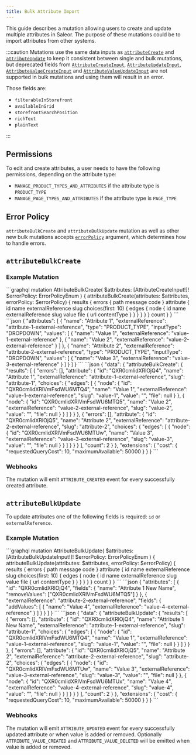 ```yaml
---
title: Bulk Attribute Import
---
```


This guide describes a mutation allowing users to create and update multiple attributes in Saleor. The purpose of these mutations could be to import attributes from other systems.

:::caution
Mutations use the same data inputs as [`attributeCreate`](../../api-reference/attributes/mutations/attribute-create) and [`attributeUpdate`](../../api-reference/attributes/mutations/attribute-update) to keep it consistent between single and bulk mutations, but deprecated
fields from [`AttributeCreateInput`](../../api-reference/attributes/inputs/attribute-create-input), [`AttributeUpdateInput`](../../api-reference/attributes/inputs/attribute-update-input), [`AttributeValueCreateInput`](../../api-reference/attributes/inputs/attribute-value-create-input) and [`AttributeValueUpdateInput`](../../api-reference/attributes/inputs/attribute-value-update-input) are not supported in bulk mutations and using them will result in an error.

Those fields are:

- `filterableInStorefront`
- `availableInGrid`
- `storefrontSearchPosition`
- `richText`
- `plainText`

:::

## Permissions

To edit and create attributes, a user needs to have the following permissions, depending on the attribute type:

- `MANAGE_PRODUCT_TYPES_AND_ATTRIBUTES` if the attribute type is `PRODUCT_TYPE`
- `MANAGE_PAGE_TYPES_AND_ATTRIBUTES` if the attribute type is `PAGE_TYPE`

## Error Policy

`attributeBulkCreate` and `attributeBulkUpdate` mutation as well as other new bulk mutations accepts [`errorPolicy`](./error-policy.mdx) argument, which determines how to handle errors.

## `attributeBulkCreate`

### Example Mutation  

<Tabs>
<TabItem value="Mutation">
```graphql
mutation AttributeBulkCreate(
  $attributes: [AttributeCreateInput!]!
  $errorPolicy: ErrorPolicyEnum
) {
  attributeBulkCreate(attributes: $attributes, errorPolicy: $errorPolicy) {
    results {
      errors {
        path
        message
        code
      }
      attribute {
        id
        name
        externalReference
        slug
        choices(first: 10) {
          edges {
            node {
              id
              name
              externalReference
              slug
              value
              file {
                url
                contentType
              }
            }
          }
        }
      }
    }
    count
  }
}
```
</TabItem>
<TabItem value={"Variables"}>
```json
{
  "attributes": [
    {
      "name": "Attribute 1",
      "externalReference": "attribute-1-external-reference",
      "type": "PRODUCT_TYPE",
      "inputType": "DROPDOWN",
      "values": [
        {
          "name": "Value 1",
          "externalReference": "value-1-external-reference"
        },
        { "name": "Value 2", "externalReference": "value-2-external-reference" }
      ]
    },
    {
      "name": "Attribute 2",
      "externalReference": "attribute-2-external-reference",
      "type": "PRODUCT_TYPE",
      "inputType": "DROPDOWN",
      "values": [
        { "name": "Value 3", "externalReference": "value-3-external-reference" }
      ]
    }
  ]
}
```
</TabItem>
<TabItem value={"Result"}>
```json
{
  "data": {
    "attributeBulkCreate": {
      "results": [
        {
          "errors": [],
          "attribute": {
            "id": "QXR0cmlidXRlOjQ4",
            "name": "Attribute 1",
            "externalReference": "attribute-1-external-reference",
            "slug": "attribute-1",
            "choices": {
              "edges": [
                {
                  "node": {
                    "id": "QXR0cmlidXRlVmFsdWU6MTQ4",
                    "name": "Value 1",
                    "externalReference": "value-1-external-reference",
                    "slug": "value-1",
                    "value": "",
                    "file": null
                  }
                },
                {
                  "node": {
                    "id": "QXR0cmlidXRlVmFsdWU6MTQ5",
                    "name": "Value 2",
                    "externalReference": "value-2-external-reference",
                    "slug": "value-2",
                    "value": "",
                    "file": null
                  }
                }
              ]
            }
          }
        },
        {
          "errors": [],
          "attribute": {
            "id": "QXR0cmlidXRlOjQ5",
            "name": "Attribute 2",
            "externalReference": "attribute-2-external-reference",
            "slug": "attribute-2",
            "choices": {
              "edges": [
                {
                  "node": {
                    "id": "QXR0cmlidXRlVmFsdWU6MTUw",
                    "name": "Value 3",
                    "externalReference": "value-3-external-reference",
                    "slug": "value-3",
                    "value": "",
                    "file": null
                  }
                }
              ]
            }
          }
        }
      ],
      "count": 2
    }
  },
  "extensions": {
    "cost": {
      "requestedQueryCost": 10,
      "maximumAvailable": 50000
    }
  }
}
```
</TabItem>
</Tabs>

### Webhooks

The mutation will emit `ATTRIBUTE_CREATED` event for every successfully created attribute.

## `attributeBulkUpdate`

To update attributes one of the following fields is required: `id` or `externalReference`.

### Example Mutation  
<Tabs>
<TabItem value="Mutation">
```graphql
mutation AttributeBulkUpdate(
  $attributes: [AttributeBulkUpdateInput!]!
  $errorPolicy: ErrorPolicyEnum
) {
  attributeBulkUpdate(attributes: $attributes, errorPolicy: $errorPolicy) {
    results {
      errors {
        path
        message
        code
      }
      attribute {
        id
        name
        externalReference
        slug
        choices(first: 10) {
          edges {
            node {
              id
              name
              externalReference
              slug
              value
              file {
                url
                contentType
              }
            }
          }
        }
      }
    }
    count
  }
}
```
</TabItem>
<TabItem value={"Variables"}>
```json
{
  "attributes": [
    {
      "id": "QXR0cmlidXRlOjQ4",
      "fields": {
        "name": "Attribute 1 New Name",
        "removeValues": ["QXR0cmlidXRlVmFsdWU6MTQ5"]
      }
    },
    {
      "externalReference": "attribute-2-external-reference",
      "fields": {
        "addValues": [
          {
            "name": "Value 4",
            "externalReference": "value-4-external-reference"
          }
        ]
      }
    }
  ]
}
```
</TabItem>
<TabItem value={"Result"}>
```json
{
  "data": {
    "attributeBulkUpdate": {
      "results": [
        {
          "errors": [],
          "attribute": {
            "id": "QXR0cmlidXRlOjQ4",
            "name": "Attribute 1 New Name",
            "externalReference": "attribute-1-external-reference",
            "slug": "attribute-1",
            "choices": {
              "edges": [
                {
                  "node": {
                    "id": "QXR0cmlidXRlVmFsdWU6MTQ4",
                    "name": "Value 1",
                    "externalReference": "value-1-external-reference",
                    "slug": "value-1",
                    "value": "",
                    "file": null
                  }
                }
              ]
            }
          }
        },
        {
          "errors": [],
          "attribute": {
            "id": "QXR0cmlidXRlOjQ5",
            "name": "Attribute 2",
            "externalReference": "attribute-2-external-reference",
            "slug": "attribute-2",
            "choices": {
              "edges": [
                {
                  "node": {
                    "id": "QXR0cmlidXRlVmFsdWU6MTUw",
                    "name": "Value 3",
                    "externalReference": "value-3-external-reference",
                    "slug": "value-3",
                    "value": "",
                    "file": null
                  }
                },
                {
                  "node": {
                    "id": "QXR0cmlidXRlVmFsdWU6MTUx",
                    "name": "Value 4",
                    "externalReference": "value-4-external-reference",
                    "slug": "value-4",
                    "value": "",
                    "file": null
                  }
                }
              ]
            }
          }
        }
      ],
      "count": 2
    }
  },
  "extensions": {
    "cost": {
      "requestedQueryCost": 10,
      "maximumAvailable": 50000
    }
  }
}
```

</TabItem>
</Tabs>

### Webhooks

The mutation will emit `ATTRIBUTE_UPDATED` event for every successfully updated attribute or when value is added or removed.
Optionally `ATTRIBUTE_VALUE_CREATED` and `ATTRIBUTE_VALUE_DELETED` will be emitted when value is added or removed.
